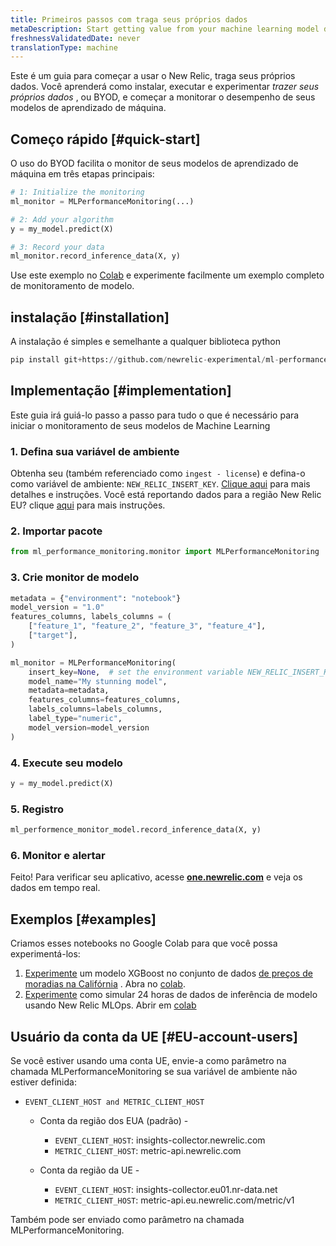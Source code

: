 ```yaml
---
title: Primeiros passos com traga seus próprios dados
metaDescription: Start getting value from your machine learning model data in just a few minutes within New Relic
freshnessValidatedDate: never
translationType: machine
---
```


Este é um guia para começar a usar o New Relic, traga seus próprios dados. Você aprenderá como instalar, executar e experimentar _trazer seus próprios dados_ , ou BYOD, e começar a monitorar o desempenho de seus modelos de aprendizado de máquina.

## Começo rápido [#quick-start]

O uso do BYOD facilita o monitor de seus modelos de aprendizado de máquina em três etapas principais:

```python
# 1: Initialize the monitoring
ml_monitor = MLPerformanceMonitoring(...)

# 2: Add your algorithm
y = my_model.predict(X)

# 3: Record your data
ml_monitor.record_inference_data(X, y)
```

Use este exemplo no [Colab](https://colab.research.google.com/github/newrelic-experimental/ml-performance-monitoring/blob/main/examples/XGBoost_on_Boston_housing_prices_dataset.ipynb) e experimente facilmente um exemplo completo de monitoramento de modelo.

## instalação [#installation]

A instalação é simples e semelhante a qualquer biblioteca python

```python
pip install git+https://github.com/newrelic-experimental/ml-performance-monitoring.git
```

## Implementação [#implementation]

Este guia irá guiá-lo passo a passo para tudo o que é necessário para iniciar o monitoramento de seus modelos de Machine Learning

### 1. Defina sua variável de ambiente

Obtenha seu <InlinePopover type="licenseKey"/>(também referenciado como `ingest - license`) e defina-o como variável de ambiente: `NEW_RELIC_INSERT_KEY`. [Clique aqui](/docs/apis/intro-apis/new-relic-api-keys/#license-key) para mais detalhes e instruções. Você está reportando dados para a região New Relic EU? clique [aqui](#EU-account-users) para mais instruções.

### 2. Importar pacote

```python
from ml_performance_monitoring.monitor import MLPerformanceMonitoring
```

### 3. Crie monitor de modelo

```python
metadata = {"environment": "notebook"}
model_version = "1.0"
features_columns, labels_columns = (
    ["feature_1", "feature_2", "feature_3", "feature_4"],
    ["target"],
)

ml_monitor = MLPerformanceMonitoring(
    insert_key=None,  # set the environment variable NEW_RELIC_INSERT_KEY or send your insert key here
    model_name="My stunning model",
    metadata=metadata,
    features_columns=features_columns,
    labels_columns=labels_columns,
    label_type="numeric",
    model_version=model_version
)
```

### 4. Execute seu modelo

```python
y = my_model.predict(X)
```

### 5. Registro

```python
ml_performence_monitor_model.record_inference_data(X, y)
```

### 6. Monitor e alertar

Feito! Para verificar seu aplicativo, acesse <DNT>**[one.newrelic.com](https://one.newrelic.com/all-capabilities)**</DNT> e veja os dados em tempo real.

## Exemplos [#examples]

Criamos esses notebooks no Google Colab para que você possa experimentá-los:

1. [Experimente](https://github.com/newrelic-experimental/ml-performance-monitoring/blob/main/examples/XGBoost_on_California_housing_prices_dataset.ipynb) um modelo XGBoost no conjunto de dados [de preços de moradias na Califórnia](https://scikit-learn.org/stable/modules/generated/sklearn.datasets.fetch_california_housing.html) . Abra no [colab](https://colab.research.google.com/github/newrelic-experimental/ml-performance-monitoring/blob/main/examples/XGBoost_on_California_housing_prices_dataset.ipynb).
2. [Experimente](https://github.com/newrelic-experimental/ml-performance-monitoring/blob/main/examples/sklearn.RandomForestClassifier_on_Iris_dataset.ipynb) como simular 24 horas de dados de inferência de modelo usando New Relic MLOps. Abrir em [colab](https://colab.research.google.com/github/newrelic-experimental/ml-performance-monitoring/blob/main/examples/sklearn.RandomForestClassifier_on_Iris_dataset.ipynb)

## Usuário da conta da UE [#EU-account-users]

Se você estiver usando uma conta UE, envie-a como parâmetro na chamada MLPerformanceMonitoring se sua variável de ambiente não estiver definida:

* `EVENT_CLIENT_HOST and METRIC_CLIENT_HOST`

  * Conta da região dos EUA (padrão) -

    * `EVENT_CLIENT_HOST`: insights-collector.newrelic.com
    * `METRIC_CLIENT_HOST`: metric-api.newrelic.com

  * Conta da região da UE -

    * `EVENT_CLIENT_HOST`: insights-collector.eu01.nr-data.net
    * `METRIC_CLIENT_HOST`: metric-api.eu.newrelic.com/metric/v1

Também pode ser enviado como parâmetro na chamada MLPerformanceMonitoring.
